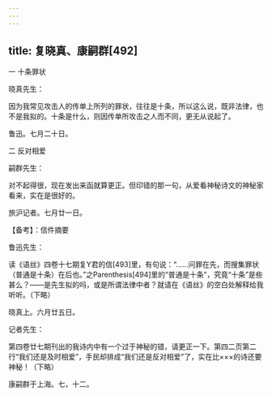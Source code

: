 ```yaml
---
---
---
```

title: 复晓真、康嗣群[492]
---




一 十条罪状


晓真先生：

因为我常见攻击人的传单上所列的罪状，往往是十条，所以这么说，既非法律，也不是我拟的。十条是什么，则因传单所攻击之人而不同，更无从说起了。

鲁迅。七月二十日。





二 反对相爱


嗣群先生：

对不起得很，现在发出来函就算更正。但印错的那一句，从爱看神秘诗文的神秘家看来，实在是很好的。

旅沪记者。七月廿一日。





【备考】：信件摘要


鲁迅先生：

读《语丝》四卷十七期复Y君的信[493]里，有句说：“……问罪在先，而搜集罪状（普通是十条）在后也。”之Parenthesis[494]里的“普通是十条”，究竟“十条”是些甚么？——是先生拟的吗，或是所谓法律中者？就请在《语丝》的空白处解释给我听听。（下略）

晓真上。六月廿五日。

记者先生：

第四卷廿七期刊出的我诗内中有一个过于神秘的错，请更正一下。第四二页第二行“我们还是及时相爱”，手民却排成“我们还是反对相爱”了，实在比×××的诗还要神秘！（下略）

康嗣群于上海。七，十二。